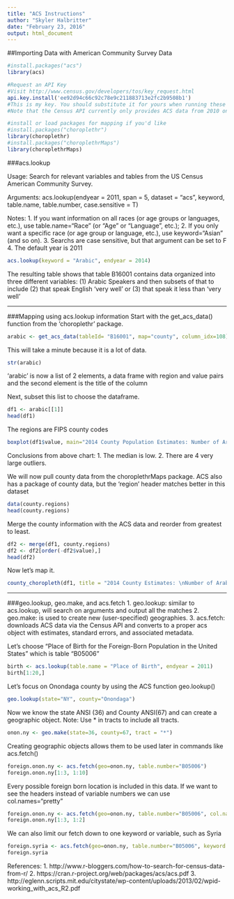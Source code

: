 ---
title: "ACS Instructions"
author: "Skyler Halbritter"
date: "February 23, 2016"
output: html_document
---

##Importing Data with American Community Survey Data

```{r}
#install.packages("acs")
library(acs)

#Request an API Key
#Visit http://www.census.gov/developers/tos/key_request.html
api.key.install('ee92d94c66c92c78e9c211883713e2fc2b9508b1')
#This is my key. You should substitute it for yours when running these commands.
#Note that the Census API currently only provides ACS data from 2010 onwards.

#install or load packages for mapping if you'd like
#install.packages("choroplethr")
library(choroplethr)
#install.packages("choroplethrMaps")
library(choroplethrMaps)
```

###acs.lookup

Usage: Search for relevant variables and tables from the US Census American Community Survey.

Arguments: acs.lookup(endyear = 2011, span = 5, dataset = "acs", keyword, table.name, table.number, case.sensitive = T)

Notes:
1. If you want information on all races (or age groups or languages, etc.), use table.name="Race" (or "Age" or "Language", etc.);
2. If you only want a specific race (or age group or language, etc.), use keyword="Asian" (and so on).
3. Searchs are case sensitive, but that argument can be set to F
4. The default year is 2011

```{r}
acs.lookup(keyword = "Arabic", endyear = 2014)
```

The resulting table shows that table B16001 contains data organized into three different variables:
(1) Arabic Speakers and then subsets of that to include (2) that speak English 'very well' or (3) that speak it less than 'very well'

***

###Mapping using acs.lookup information
Start with the get_acs_data() function from the 'choroplethr' package.
```{r}
arabic <- get_acs_data(tableId= "B16001", map="county", column_idx=108)
```

This will take a minute because it is a lot of data.
```{r}
str(arabic)
```
'arabic' is now a list of 2 elements, a data frame with region and value pairs and the second element is the title of the column

Next, subset this list to choose the dataframe.
```{r}
df1 <- arabic[[1]]
head(df1)
```
The regions are FIPS county codes
```{r}
boxplot(df1$value, main="2014 County Population Estimates: Number of Arabic Speaking Households")
```

Conclusions from above chart:
1. The median is low.
2. There are 4 very large outliers.

We will now pull county data from the choroplethrMaps package.
ACS also has a package of county data, but the 'region' header matches better in this dataset

```{r}
data(county.regions)
head(county.regions)
```

Merge the county information with the ACS data and reorder from greatest to least.

```{r}
df2 <- merge(df1, county.regions)
df2 <- df2[order(-df2$value),]
head(df2)
```

Now let's map it.
```{r}
county_choropleth(df1, title = "2014 County Estimates: \nNumber of Arabic Speaking Households")
```

***

###geo.lookup, geo.make, and acs.fetch
1. geo.lookup: similar to acs.lookup, will search on  arguments and output all the matches
2. geo.make: is used to create new (user-specified) geographies.
3. acs.fetch: downloads ACS data via the Census API and converts to a proper acs object with estimates, standard errors, and associated metadata.

Let's choose "Place of Birth for the Foreign-Born Population in the United States" which is table "B05006"
```{r}
birth <- acs.lookup(table.name = "Place of Birth", endyear = 2011)
birth[1:20,]
```

Let's focus on Onondaga county by using the ACS function geo.lookup()

```{r}
geo.lookup(state="NY", county="Onondaga")
```

Now we know the state ANSI (36) and County ANSI(67) and can create a geographic object.
Note: Use * in tracts to include all tracts.
```{r}
onon.ny <- geo.make(state=36, county=67, tract = "*")
```

Creating geographic objects allows them to be used later in commands like acs.fetch()

```{r}
foreign.onon.ny <- acs.fetch(geo=onon.ny, table.number="B05006")
foreign.onon.ny[1:3, 1:10]
```

Every possible foreign born location is included in this data.
If we want to see the headers instead of variable numbers we can use col.names="pretty"

```{r}
foreign.onon.ny <- acs.fetch(geo=onon.ny, table.number="B05006", col.names="pretty")
foreign.onon.ny[1:3, 1:2]
```

We can also limit our fetch down to one keyword or variable, such as Syria
```{r}
foreign.syria <- acs.fetch(geo=onon.ny, table.number="B05006", keyword = "Syria")
foreign.syria

```

References:
1. http://www.r-bloggers.com/how-to-search-for-census-data-from-r/
2. https://cran.r-project.org/web/packages/acs/acs.pdf
3. http://eglenn.scripts.mit.edu/citystate/wp-content/uploads/2013/02/wpid-working_with_acs_R2.pdf
